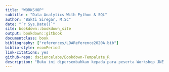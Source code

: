 --- 
title: "WORKSHOP"
subtitle : "Data Analytics With Python & SQL"
author: "Bakti Siregar, M.Sc"
date: "`r Sys.Date()`"
site: bookdown::bookdown_site
output: bookdown::gitbook
documentclass: book
bibliography: ["references/LDAReference2020A.bib"]
biblio-style: econPeriod
link-citations: yes
github-repo: dsciencelabs/Bookdown-Tempalate_R
description: "Buku ini dipersembahkan kepada para peserta Workshop JNE yang berjudul; Data Analytics with Python+SQL. E-book ini diharapkan untuk dapat mempermudah pembelajaran (workshop) dengan menyediakan materi interaktif yang dapat diakases secara online. Materi tersebut akan kuis, demonstrasi komputer, grafik interaktif, video, dan sejenisnya."
---


